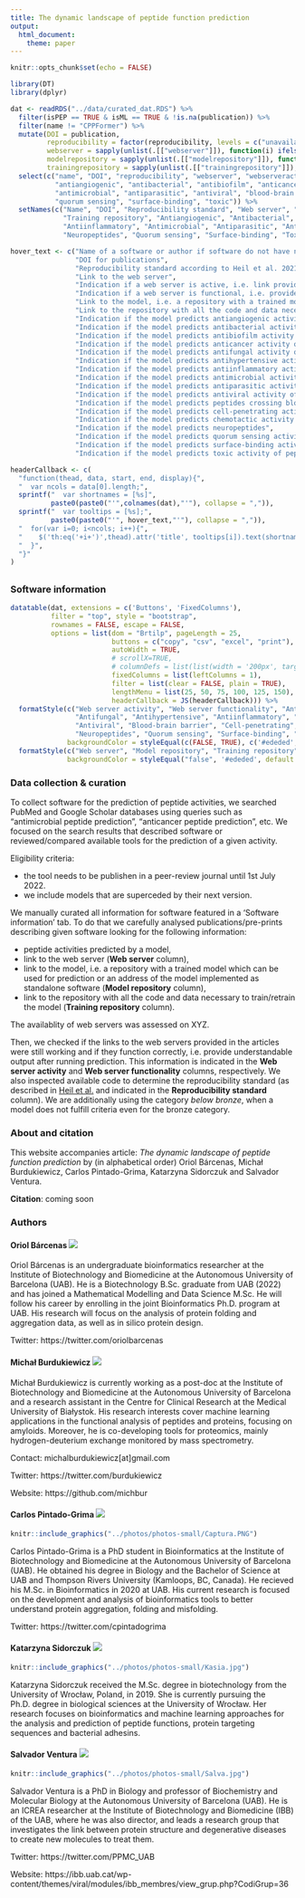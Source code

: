 ```yaml
---
title: The dynamic landscape of peptide function prediction
output:                                                                                                         
  html_document:
    theme: paper                                                                 
---      
```


<style type="text/css">
.main-container {
max-width: 1800px;
margin-left: auto;
margin-right: auto;
}
</style>


```r
knitr::opts_chunk$set(echo = FALSE)

library(DT)
library(dplyr)

dat <- readRDS("../data/curated_dat.RDS") %>% 
  filter(isPEP == TRUE & isML == TRUE & !is.na(publication)) %>% 
  filter(name != "CPPFormer") %>% 
  mutate(DOI = publication,
         reproducibility = factor(reproducibility, levels = c("unavailable", "below bronze", "bronze", "silver", "gold")),
         webserver = sapply(unlist(.[["webserver"]]), function(i) ifelse(i != FALSE, paste0("<a href='", i,"' >Web server</a>"), paste0("false"))),
         modelrepository = sapply(unlist(.[["modelrepository"]]), function(i) ifelse(i != FALSE, paste0("<a href='", i,"' >Repository</a>"), paste0("false"))),
         trainingrepository = sapply(unlist(.[["trainingrepository"]]), function(i) ifelse(i != FALSE, paste0("<a href='", i,"' >Repository</a>"), paste0("false"))))   %>% 
  select(c("name", "DOI", "reproducibility", "webserver", "webserveractive", "webserverfunctional", "modelrepository", "trainingrepository",
           "antiangiogenic", "antibacterial", "antibiofilm", "anticancer", "antifungal", "antihypertensive", "antiinflammatory",
           "antimicrobial", "antiparasitic", "antiviral", "blood-brain barrier", "cell-penetrating", "chemotactic", "neuropeptides",
           "quorum sensing", "surface-binding", "toxic")) %>% 
  setNames(c("Name", "DOI", "Reproducibility standard", "Web server", "Web server activity", "Web server functionality", "Model repository", 
             "Training repository", "Antiangiogenic", "Antibacterial", "Antibiofilm", "Anticancer", "Antifungal", "Antihypertensive", 
             "Antiinflammatory", "Antimicrobial", "Antiparasitic", "Antiviral", "Blood-brain barrier", "Cell-penetrating", "Chemotactic", 
             "Neuropeptides", "Quorum sensing", "Surface-binding", "Toxic")) 

hover_text <- c("Name of a software or author if software do not have name",
                "DOI for publications",
                "Reproducibility standard according to Heil et al. 2021. We are additionally using the category below bronze, when a model does not fulfill criteria even for the bronze category.",
                "Link to the web server",
                "Indication if a web server is active, i.e. link provided in the publication is working",
                "Indication if a web server is functional, i.e. provides understandable output after running prediction",
                "Link to the model, i.e. a repository with a trained model which can be used for prediction or an address of the model implemented as standalone software",
                "Link to the repository with all the code and data necessary to train/retrain the model",
                "Indication if the model predicts antiangiogenic activity of peptides",
                "Indication if the model predicts antibacterial activity of peptides",
                "Indication if the model predicts antibiofilm activity of peptides",
                "Indication if the model predicts anticancer activity of peptides",
                "Indication if the model predicts antifungal activity of peptides",
                "Indication if the model predicts antihypertensive activity of peptides",
                "Indication if the model predicts antiinflammatory activity of peptides",
                "Indication if the model predicts antimicrobial activity of peptides",
                "Indication if the model predicts antiparasitic activity of peptides",
                "Indication if the model predicts antiviral activity of peptides",
                "Indication if the model predicts peptides crossing blood-brain barrier",
                "Indication if the model predicts cell-penetrating activity of peptides",
                "Indication if the model predicts chemotactic activity of peptides",
                "Indication if the model predicts neuropeptides",
                "Indication if the model predicts quorum sensing activity of peptides",
                "Indication if the model predicts surface-binding activity of peptides",
                "Indication if the model predicts toxic activity of peptides")

headerCallback <- c(
  "function(thead, data, start, end, display){",
  "  var ncols = data[0].length;",
  sprintf("  var shortnames = [%s]", 
          paste0(paste0("'",colnames(dat),"'"), collapse = ",")),
  sprintf("  var tooltips = [%s];", 
          paste0(paste0("'", hover_text,"'"), collapse = ",")),
  "  for(var i=0; i<ncols; i++){",
  "    $('th:eq('+i+')',thead).attr('title', tooltips[i]).text(shortnames[i]);",
  "  }",
  "}"
)

```

## {.tabset}

### Software information

```r
datatable(dat, extensions = c('Buttons', 'FixedColumns'), 
          filter = "top", style = "bootstrap",
          rownames = FALSE, escape = FALSE,
          options = list(dom = "Brtilp", pageLength = 25,
                         buttons = c("copy", "csv", "excel", "print"),
                         autoWidth = TRUE,
                         # scrollX=TRUE,
                         # columnDefs = list(list(width = '200px', targets = c(0))),
                         fixedColumns = list(leftColumns = 1),
                         filter = list(clear = FALSE, plain = TRUE),
                         lengthMenu = list(25, 50, 75, 100, 125, 150),
                         headerCallback = JS(headerCallback))) %>%  
  formatStyle(c("Web server activity", "Web server functionality", "Antiangiogenic", "Antibacterial", "Antibiofilm", "Anticancer",
                "Antifungal", "Antihypertensive", "Antiinflammatory", "Antimicrobial", "Antiparasitic",
                "Antiviral", "Blood-brain barrier", "Cell-penetrating", "Chemotactic",
                "Neuropeptides", "Quorum sensing", "Surface-binding", "Toxic"),
              backgroundColor = styleEqual(c(FALSE, TRUE), c('#ededed', '#d6edff')))  %>%
  formatStyle(c("Web server", "Model repository", "Training repository"),
              backgroundColor = styleEqual("false", '#ededed', default = '#d6edff')) 
```

### Data collection & curation

To collect software for the prediction of peptide activities, we searched PubMed and Google Scholar databases using queries such as "antimicrobial peptide prediction", "anticancer peptide prediction", etc. We focused on the search results that described software or reviewed/compared available tools for the prediction of a given activity. 

Eligibility criteria:

 - the tool needs to be publishen in a peer-review journal until 1st July 2022.
 - we include models that are superceded by their next version. 
 
We manually curated all information for software featured in a 'Software information' tab. To do that we carefully analysed publications/pre-prints describing given software looking for the following information: 

- peptide activities predicted by a model, 
- link to the web server (**Web server** column), 
- link to the model, i.e. a repository with a trained model which can be used for prediction or an address of the model implemented as standalone software (**Model repository** column),
- link to the repository with all the code and data necessary to train/retrain the model (**Training repository** column).

The availablity of web servers was assessed on XYZ.

Then, we checked if the links to the web servers provided in the articles were still working and if they function correctly, i.e. provide understandable output after running prediction. This information is indicated in the **Web server activity** and **Web server functionality** columns, respectively. We also inspected available code to determine the reproducibility standard (as described in [Heil et al.](https://doi.org/10.1038/s41592-021-01256-7) and indicated in the **Reproducibility standard** column). We are additionally using the category *below bronze*, when a model does not fulfill criteria  even for the bronze category.

### About and citation

This website accompanies article: *The dynamic landscape of peptide function prediction* by (in alphabetical order) Oriol Bárcenas, Michał Burdukiewicz, Carlos Pintado-Grima, Katarzyna Sidorczuk and Salvador Ventura.

**Citation**: coming soon

### Authors

#### Oriol Bárcenas <a href="https://orcid.org/0000-0002-8439-4005"><img src="https://orcid.org/sites/default/files/images/orcid_16x16.png"/></a>

Oriol Bárcenas is an undergraduate bioinformatics researcher at the Institute of Biotechnology and Biomedicine at the Autonomous University of Barcelona (UAB). He is a Biotechnology B.Sc. graduate from UAB (2022) and has joined a Mathematical Modelling and Data Science M.Sc. He will follow his career by enrolling in the joint Bioinformatics Ph.D. program at UAB. His research will focus on the analysis of protein folding and aggregation data, as well as in silico protein design.

Twitter: https://twitter.com/oriolbarcenas

#### Michał Burdukiewicz <a href="https://orcid.org/0000-0001-8926-582X"><img src="https://orcid.org/sites/default/files/images/orcid_16x16.png"/></a>

Michał Burdukiewicz is currently working as a post-doc at the Institute of Biotechnology and Biomedicine at the Autonomous University of Barcelona and a research assistant in the Centre for Clinical Research at the Medical University of Białystok. His research interests cover machine learning applications in the functional analysis of peptides and proteins, focusing on amyloids. Moreover, he is co-developing tools for proteomics, mainly hydrogen-deuterium exchange monitored by mass spectrometry.

Contact: michalburdukiewicz[at]gmail.com

Twitter: https://twitter.com/burdukiewicz

Website: https://github.com/michbur

#### Carlos Pintado-Grima <a href="https://orcid.org/0000-0002-8544-959X"><img src="https://orcid.org/sites/default/files/images/orcid_16x16.png"/></a>

```r
knitr::include_graphics("../photos/photos-small/Captura.PNG")
```

Carlos Pintado-Grima is a PhD student in Bioinformatics at the Institute of Biotechnology and Biomedicine at the Autonomous University of Barcelona (UAB). He obtained his degree in Biology and the Bachelor of Science at UAB and Thompson Rivers University (Kamloops, BC, Canada). He recieved his M.Sc. in Bioinformatics in 2020 at UAB. His current research is focused on the development and analysis of bioinformatics tools to better understand protein aggregation, folding and misfolding.

Twitter: https://twitter.com/cpintadogrima


#### Katarzyna Sidorczuk <a href="https://orcid.org/0000-0001-6576-9054"><img src="https://orcid.org/sites/default/files/images/orcid_16x16.png"/></a>

```r
knitr::include_graphics("../photos/photos-small/Kasia.jpg")
```

Katarzyna Sidorczuk received the M.Sc. degree in biotechnology from the University of Wrocław, Poland, in 2019. She is currently pursuing the Ph.D. degree in biological sciences at the University of Wrocław. Her research focuses on bioinformatics and machine learning approaches for the analysis and prediction of peptide functions, protein targeting sequences and bacterial adhesins.

#### Salvador Ventura <a href="https://orcid.org/0000-0002-9652-6351"><img src="https://orcid.org/sites/default/files/images/orcid_16x16.png"/></a>

```r
knitr::include_graphics("../photos/photos-small/Salva.jpg")
```

Salvador Ventura is a PhD in Biology and professor of Biochemistry and Molecular Biology at the Autonomous University of Barcelona (UAB). He is an ICREA researcher at the Institute of Biotechnology and Biomedicine (IBB) of the UAB, where he was also director, and leads a research group that investigates the link between protein structure and degenerative diseases to create new molecules to treat them.  

Twitter: https://twitter.com/PPMC_UAB

Website: https://ibb.uab.cat/wp-content/themes/viral/modules/ibb_membres/view_grup.php?CodiGrup=36